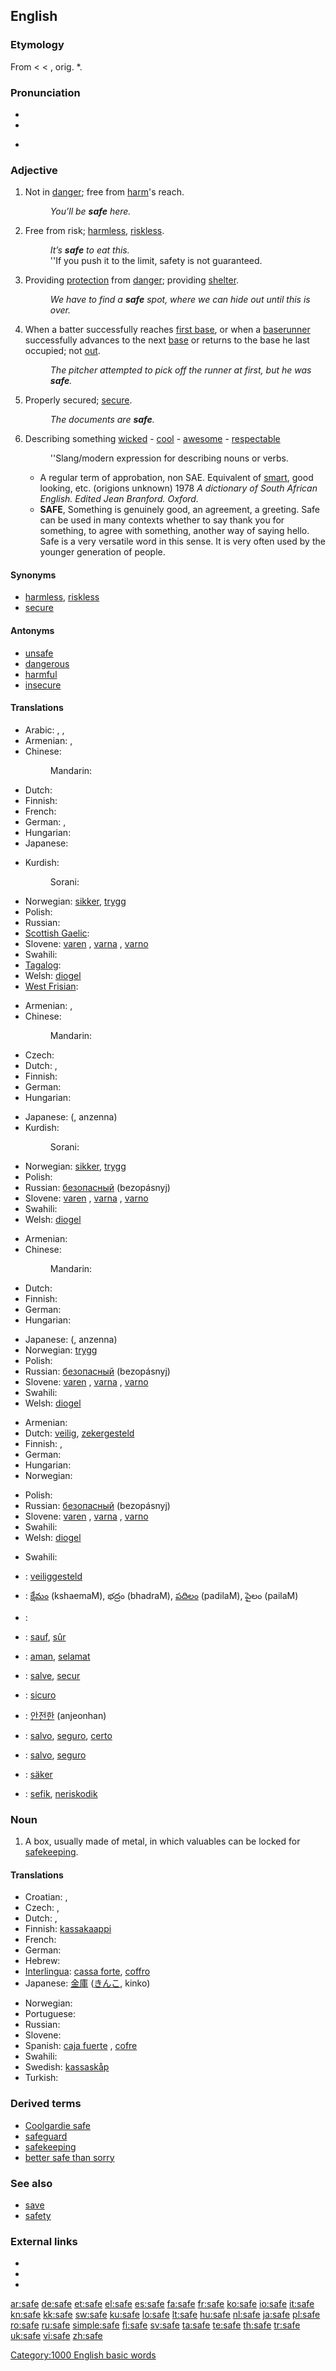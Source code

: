 {{also|-safe}}
==English==
{{wikipedia}}
{{rank|board|associated|worse|977|safe|main|q|greatly}}

===Etymology===
From {{etyl|enm}} < {{etyl|fro}} {{term|lang=fro|sauf}} < {{etyl|la}} {{term|lang=la|salvus||whole, safe}}, orig. *{{term|lang=la||sarvus}}.

===Pronunciation===
* {{SAMPA|/seIf/}}
* {{IPA|/seɪf/}}
* {{audio|en-us-safe.ogg|Audio (US)}}
*: {{rhymes|eɪf}}

===Adjective===
{{en-adj|saf|er}}

# Not in [[danger]]; free from [[harm]]'s reach.
#: ''You’ll be '''safe''' here.''
# Free from risk; [[harmless]], [[riskless]].
#: ''It’s '''safe''' to eat this.''
#: ''If you push it to the limit, safety is not guaranteed.
# Providing [[protection]] from [[danger]]; providing [[shelter]].
#: ''We have to find a '''safe''' spot, where we can hide out until this is over.''
# {{baseball}} When a batter successfully reaches [[first base]], or when a [[baserunner]] successfully advances to the next [[base]] or returns to the base he last occupied; not [[out]].
#: ''The pitcher attempted to pick off the runner at first, but he was '''safe'''.''
# Properly secured; [[secure]].
#: ''The documents are '''safe'''.''
# {{slang}} Describing something [[wicked]] - [[cool]] - [[awesome]] - [[respectable]]
#: ''Slang/modern expression for describing nouns or verbs.
#* A regular term of approbation, non SAE. Equivalent of [[smart]], good looking, etc. (origions unknown) 1978 ''A dictionary of South African English. Edited Jean Branford. Oxford.''
#* '''SAFE''', Something is genuinely good, an agreement, a greeting. Safe can be used in many contexts whether to say thank you for something, to agree with something, another way of saying hello. Safe is a very versatile word in this sense. It is very often used by the younger generation of people.

====Synonyms====
* [[harmless]], [[riskless]]
* [[secure]]

====Antonyms====
* [[unsafe]]
* [[dangerous]]
* [[harmful]]
* [[insecure]]

====Translations====
{{trans-top|not in danger}}
* Arabic: {{t-|ar|أمين|tr='amiin|sc=Arab}}, {{t-|ar|سالم|tr=saalim|sc=Arab}},  {{t|ar|آمن|tr='aamin|sc=Arab}}
* Armenian: {{t+|hy|ապահով|tr=apahov|sc=Armn|xs=Armenian}},  {{t-|hy|անվտանգ|tr=anvtang|sc=Armn|xs=Armenian}}
* Chinese:
*: Mandarin: {{t-|cmn|安全|tr=ānquán|sc=Hani|xs=Mandarin}}
* Dutch: {{t+|nl|veilig}}
* Finnish: {{t+|fi|turvallinen}}
* French: {{t+|fr|sauf}}
* German: {{t+|de|sicher}},  {{t|de|gefahrlos}}
* Hungarian: {{t+|hu|biztonságos}}
* Japanese: {{t-|ja|安全な|tr=あんぜんな, anzenna|sc=Jpan}}
{{trans-mid}}
* Kurdish:
*: Sorani: {{t|ku|ساغ|tr=sagh|sc=ku-Arab}}
* Norwegian: [[sikker]], [[trygg]]
* Polish: {{t+|pl|bezpieczny|m}}
* Russian: {{t+|ru|безопасный|tr=bezopásnyj|sc=Cyrl}}
* [[Scottish Gaelic]]: {{t|gd|sàbhailte}}
* Slovene: [[varen]] {{m}}, [[varna]] {{f}}, [[varno]] {{n}}
* Swahili: {{t-|sw|uganda|xs=Swahili}}
* [[Tagalog]]: {{t|tl|ligtas|xs=Tagalog}}
* Welsh: [[diogel]]
* [[West Frisian]]: {{t|fy|feilich}}
{{trans-bottom}}

{{trans-top|free from risk}}
* Armenian: {{t-|hy|անվտանգ|tr=anvtang|sc=Armn|xs=Armenian}},  {{t+|hy|ապահով|tr=apahov|sc=Armn|xs=Armenian}}
* Chinese:
*: Mandarin: {{t-|cmn|安全|tr=ānquán|sc=Hani|xs=Mandarin}}
* Czech: {{t-|cs|bezpečný|m}}
* Dutch: {{t+|nl|veilig}}, {{t-|nl|ongevaarlijk}}
* Finnish: {{t+|fi|turvallinen}}
* German: {{t+|de|sicher}}
* Hungarian: {{t+|hu|biztonságos}}
{{trans-mid}}
* Japanese: {{Jpan|[[安全な]]}} ({{Jpan|[[あんぜんな]]}}, anzenna)
* Kurdish:
*: Sorani: {{t|ku|ساغ|tr=sagh|sc=ku-Arab}}
* Norwegian: [[sikker]], [[trygg]]
* Polish: {{t+|pl|bezpieczny|m}}
* Russian: [[безопасный]] (bezopásnyj)
* Slovene: [[varen]] {{m}}, [[varna]] {{f}}, [[varno]] {{n}}
* Swahili: {{t-|sw|uganda|xs=Swahili}}
* Welsh: [[diogel]]
{{trans-bottom}}

{{trans-top|providing protection from danger}}
* Armenian: {{t+|hy|ապահով|tr=apahov|sc=Armn|xs=Armenian}}
* Chinese:
*: Mandarin: {{t-|cmn|安全|tr=ānquán|sc=Hani|xs=Mandarin}}
* Dutch: {{t+|nl|veilig}}
* Finnish: {{t+|fi|turvallinen}}
* German: {{t+|de|sicher}}
* Hungarian: {{t+|hu|biztonságos}}
{{trans-mid}}
* Japanese: {{Jpan|[[安全な]]}} ({{Jpan|[[あんぜんな]]}}, anzenna)
* Norwegian: [[trygg]]
* Polish: {{t+|pl|bezpieczny|m}}
* Russian: [[безопасный]] (bezopásnyj)
* Slovene: [[varen]] {{m}}, [[varna]] {{f}}, [[varno]] {{n}}
* Swahili: {{t-|sw|uganda|xs=Swahili}}
* Welsh: [[diogel]]
{{trans-bottom}}

{{trans-top|properly secured}}
* Armenian: {{t+|hy|ապահով|tr=apahov|sc=Armn|xs=Armenian}}
* Dutch: [[veilig]], [[zekergesteld]]
* Finnish: {{t-|fi|turvassa}}, {{t+|fi|tallessa}}
* German: {{t+|de|sicher}}
* Hungarian: {{t+|hu|biztonságos}}
* Norwegian: {{t+|no|sikker}}
{{trans-mid}}
* Polish: {{t+|pl|bezpieczny|m}}
* Russian: [[безопасный]] (bezopásnyj)
* Slovene: [[varen]] {{m}}, [[varna]] {{f}}, [[varno]] {{n}}
* Swahili: {{t-|sw|uganda|xs=Swahili}}
* Welsh: [[diogel]]
{{trans-bottom}}

{{trans-top|describing something wicked - cool - awesome}}
* Swahili: {{t-|sw|uganda|xs=Swahili}}
{{trans-mid}}
{{trans-bottom}}

{{checktrans-top}}
* {{ttbc|Dutch}}: [[veiliggesteld]]
* {{ttbc|Telugu}}: [[క్షేమం]] (kshaemaM), భద్రం (bhadraM), [[పదిలం]] (padilaM), పైలం (pailaM)
* {{ttbc|Arabic}}: {{Arab|[[سليم]]}} {{IPAchar|(salīm)}}
* {{ttbc|French}}: [[sauf]], [[sûr]]
* {{ttbc|Indonesian}}: [[aman]], [[selamat]]
* {{ttbc|Interlingua}}: [[salve]], [[secur]]
* {{ttbc|Italian}}: [[sicuro]]
{{checktrans-mid}}
* {{ttbc|Korean}}: [[안전한]] (anjeonhan)
* {{ttbc|Portuguese}}: [[salvo]], [[seguro]], [[certo]]
* {{ttbc|Spanish}}: [[salvo]], [[seguro]]
* {{ttbc|Swedish}}: [[säker]]
* {{ttbc|Volapük}}: [[sefik]], [[neriskodik]]
{{checktrans-bottom}}

===Noun===
{{en-noun}}

# A box, usually made of metal, in which valuables can be locked for [[safekeeping]].

====Translations====
{{trans-top|A box, usually made of metal, in which valuables can be locked for safekeeping}}
* Croatian: {{t-|hr|sef|m|alt=sȅf}}, {{t-|hr|trezor|m|alt=trèzōr}}
* Czech: {{t-|cs|trezor|m}}, {{t-|cs|sejf|m}}
* Dutch: {{t+|nl|kluis|f}}, {{t+|nl|safe|f}}
* Finnish: [[kassakaappi]]
* French: {{t+|fr|coffre-fort|m}}
* German: {{t+|de|Tresor|m}}
* Hebrew: {{he-translation|כספת|kasefet}}
* [[Interlingua]]: [[cassa forte]], [[coffro]]
* Japanese: [[金庫]] ([[きんこ]], kinko)
{{trans-mid}}
* Norwegian: {{t-|no|safe|m}}
* Portuguese: {{t-|pt|cofre|m}}
* Russian: {{t+|ru|сейф|m|tr=s'ejf|sc=Cyrl}}
* Slovene: {{t+|sl|sef|m}}
* Spanish: [[caja fuerte]] {{f}}, [[cofre]] {{m}}
* Swahili: {{t-|sw|uganda|xs=Swahili}}
* Swedish: [[kassaskåp]]
* Turkish: {{t+|tr|kasa}}
{{trans-bottom}}

===Derived terms===
* [[Coolgardie safe]]
* [[safeguard]]
* [[safekeeping]]
* [[better safe than sorry]]

===See also===
* [[save]]
* [[safety]]

===External links===
* {{R:Webster 1913}}
* {{R:Century 1911}}
* {{R:OneLook}}

[[Category:1000 English basic words]]

[[ar:safe]]
[[de:safe]]
[[et:safe]]
[[el:safe]]
[[es:safe]]
[[fa:safe]]
[[fr:safe]]
[[ko:safe]]
[[io:safe]]
[[it:safe]]
[[kn:safe]]
[[kk:safe]]
[[sw:safe]]
[[ku:safe]]
[[lo:safe]]
[[lt:safe]]
[[hu:safe]]
[[nl:safe]]
[[ja:safe]]
[[pl:safe]]
[[ro:safe]]
[[ru:safe]]
[[simple:safe]]
[[fi:safe]]
[[sv:safe]]
[[ta:safe]]
[[te:safe]]
[[th:safe]]
[[tr:safe]]
[[uk:safe]]
[[vi:safe]]
[[zh:safe]]